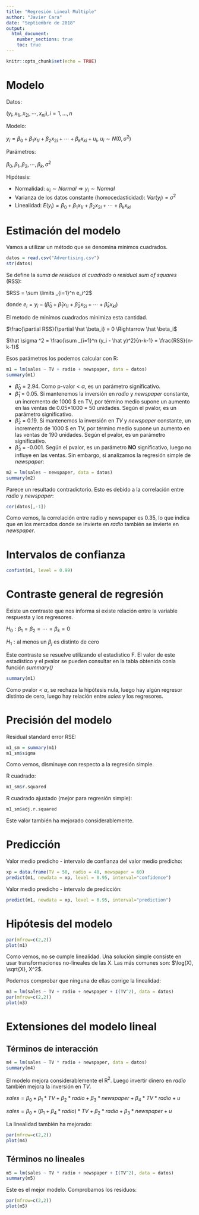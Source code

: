```yaml
---
title: "Regresión Lineal Multiple"
author: "Javier Cara"
date: "Septiembre de 2018"
output: 
  html_document:
    number_sections: true
    toc: true
---
```


```r
knitr::opts_chunk$set(echo = TRUE)
```


# Modelo

Datos:

$(y_i,x_{1i},x_{2i},\cdots,x_{ni}), i = 1,\ldots,n$

Modelo:

$y_i = \beta_0 + \beta_1 x_{1i} + \beta_2 x_{2i} + \cdots + \beta_k x_{ki} + u_i, \ u_i \sim N(0,\sigma^2)$

Parámetros: 

$\beta_0, \beta_1, \beta_2, \cdots, \beta_k, \sigma^2$

Hipótesis:

- Normalidad: $u_i \sim Normal \Rightarrow y_i \sim Normal$
- Varianza de los datos constante (homocedasticidad): $Var(y_i) = \sigma^2$
- Linealidad: $E(y_i) = \beta_0 + \beta_1 x_{1i} + \beta_2 x_{2i} + \cdots + \beta_k x_{ki}$

# Estimación del modelo

Vamos a utilizar un método que se denomina mínimos cuadrados.

```r
datos = read.csv("Advertising.csv")
str(datos)
```

Se define la *suma de residuos al cuadrado* o *residual sum of squares* (RSS):

$RSS = \sum \limits _{i=1}^n e_i^2$

donde $e_i = y_i - (\hat \beta_0 + \hat \beta_1 x_{1i} + \hat \beta_2 x_{2i} + \cdots + \hat \beta_k x_{ki})$

El metodo de minimos cuadrados minimiza esta cantidad.

$\frac{\partial RSS}{\partial \hat \beta_i} = 0 \Rightarrow \hat \beta_i$

$\hat \sigma ^2 = \frac{\sum _{i=1}^n (y_i - \hat y)^2}{n-k-1} = \frac{RSS}{n-k-1}$

Esos parámetros los podemos calcular con R:

```r
m1 = lm(sales ~ TV + radio + newspaper, data = datos)
summary(m1)
```

- $\hat \beta_0$ = 2.94. Como p-valor < $\alpha$, es un parámetro significativo.
- $\hat \beta_1$ = 0.05. Si mantenemos la inversión en *radio* y *newspaper* constante, un incremento de 1000 $ en TV, por término medio supone un aumento en las ventas de 0.05*1000 = 50 unidades. Según el pvalor, es un parámetro significativo.
- $\hat \beta_2$ = 0.19. Si mantenemos la inversión en *TV* y *newspaper* constante, un incremento de 1000 $ en TV, por término medio supone un aumento en las ventas de 190 unidades. Según el pvalor, es un parámetro significativo.
- $\hat \beta_3$ = -0.001. Según el pvalor, es un parámetro **NO** significativo, luego no influye en las ventas. Sin embargo, si analizamos la regresión simple de *newspaper*:


```r
m2 = lm(sales ~ newspaper, data = datos)
summary(m2)
```

Parece un resultado contradictorio. Esto es debido a la correlación entre *radio* y *newspaper*:

```r
cor(datos[,-1])
```

Como vemos, la correlación entre radio y newspaper es 0.35, lo que indica que en los mercados donde se invierte en *radio* también se invierte en *newspaper*. 

# Intervalos de confianza

```r
confint(m1, level = 0.99)
```

# Contraste general de regresión

Existe un contraste que nos informa si existe relación entre la variable respuesta y los regresores.

$H_0 : \beta_1 = \beta_2 = \cdots = \beta_k = 0$

$H_1 : \text{al menos un } \beta_j \text{ es distinto de cero}$

Este contraste se resuelve utilizando el estadístico F. El valor de este estadístico y el pvalor se pueden consultar en la tabla obtenida conla función *summary()*

```r
summary(m1)
```

Como pvalor < $\alpha$, se rechaza la hipótesis nula, luego hay algún regresor distinto de cero, luego hay relación entre *sales* y los regresores.

# Precisión del modelo

Residual standard error RSE:

```r
m1_sm = summary(m1)
m1_sm$sigma
```

Como vemos, disminuye con respecto a la regresión simple.

R cuadrado:

```r
m1_sm$r.squared
```

R cuadrado ajustado (mejor para regresión simple):

```r
m1_sm$adj.r.squared
```

Este valor también ha mejorado considerablemente.

# Predicción

Valor medio predicho - intervalo de confianza del valor medio predicho:

```r
xp = data.frame(TV = 50, radio = 40, newspaper = 60)
predict(m1, newdata = xp, level = 0.95, interval="confidence")
```

Valor medio predicho - intervalo de predicción:

```r
predict(m1, newdata = xp, level = 0.95, interval="prediction")
```

# Hipótesis del modelo

```r
par(mfrow=c(2,2))
plot(m1)
```

Como vemos, no se cumple linealidad. Una solución simple consiste en usar transformaciones no-lineales de las X. Las más comunes son: $\log(X), \sqrt{X}, X^2$.

Podemos comprobar que ninguna de ellas corrige la linealidad:

```r
m3 = lm(sales ~ TV + radio + newspaper + I(TV^2), data = datos)
par(mfrow=c(2,2))
plot(m3)
```

# Extensiones del modelo lineal

## Términos de interacción

```r
m4 = lm(sales ~ TV * radio + newspaper, data = datos)
summary(m4)
```

El modelo mejora considerablemente el R$^2$. Luego invertir dinero en *radio* también mejora la inversión en *TV*.

$sales = \beta_0 + \beta_1*TV + \beta_2*radio + \beta_3*newspaper + \beta_4*TV*radio + u$

$sales = \beta_0 + (\beta_1 + \beta_4*radio)*TV + \beta_2*radio + \beta_3*newspaper  + u$

La linealidad también ha mejorado:

```r
par(mfrow=c(2,2))
plot(m4)
```

## Términos no lineales

```r
m5 = lm(sales ~ TV * radio + newspaper + I(TV^2), data = datos)
summary(m5)
```

Este es el mejor modelo. Comprobamos los residuos:

```r
par(mfrow=c(2,2))
plot(m5)
```